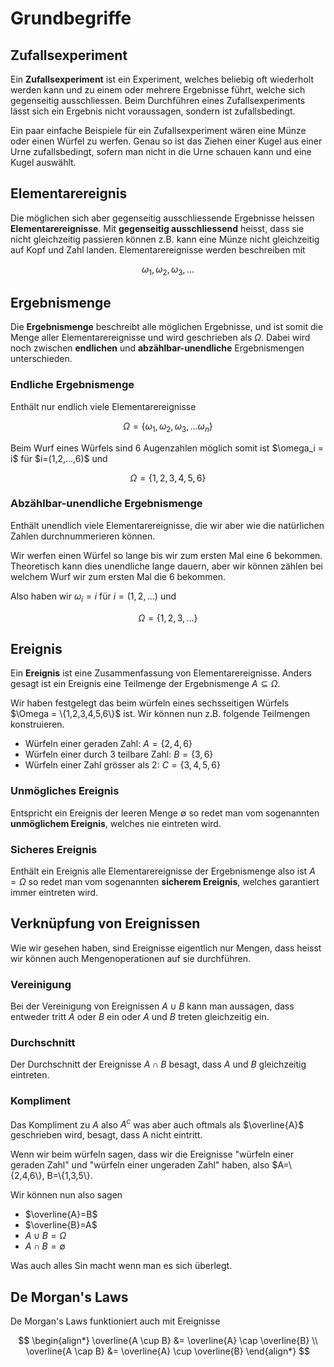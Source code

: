 
# Grundbegriffe

## Zufallsexperiment

Ein **Zufallsexperiment** ist ein Experiment, welches beliebig oft wiederholt werden kann und zu einem oder mehrere
Ergebnisse führt, welche sich gegenseitig ausschliessen. Beim Durchführen eines Zufallsexperiments lässt sich ein Ergebnis
nicht voraussagen, sondern ist zufallsbedingt.

Ein paar einfache Beispiele für ein Zufallsexperiment wären eine Münze oder einen Würfel zu werfen. Genau so ist das
Ziehen einer Kugel aus einer Urne zufallsbedingt, sofern man nicht in die Urne schauen kann und eine Kugel auswählt.

## Elementarereignis

Die möglichen sich aber gegenseitig ausschliessende Ergebnisse heissen **Elementarereignisse**. Mit **gegenseitig
ausschliessend** heisst, dass sie nicht gleichzeitig passieren können z.B. kann eine Münze nicht gleichzeitig auf Kopf
und Zahl landen. Elementarereignisse werden beschreiben mit

$$
\omega_1,\omega_2,\omega_3,...
$$

## Ergebnismenge

Die **Ergebnismenge** beschreibt alle möglichen Ergebnisse, und ist somit die Menge aller Elementarereignisse und wird
geschrieben als $\Omega$. Dabei wird noch zwischen **endlichen** und **abzählbar-unendliche** Ergebnismengen unterschieden.

### Endliche Ergebnismenge

Enthält nur endlich viele Elementarereignisse

$$
\Omega = \{\omega_1,\omega_2,\omega_3,...\omega_n\}
$$

<Callout type="example" title="Beispiel endliche Ergebnismenge">
Beim Wurf eines Würfels sind 6 Augenzahlen möglich somit ist $\omega_i = i$ für $i=(1,2,...,6)$ und

$$
\Omega = \{1,2,3,4,5,6\}
$$
</Callout>

### Abzählbar-unendliche Ergebnismenge

Enthält unendlich viele Elementarereignisse, die wir aber wie die natürlichen Zahlen durchnummerieren können.

<Callout type="example" title="Beispiel abzählbar-unendliche Ergebnismenge">
Wir werfen einen Würfel so lange bis wir zum ersten Mal eine 6 bekommen. Theoretisch kann dies unendliche lange dauern,
aber wir können zählen bei welchem Wurf wir zum ersten Mal die 6 bekommen.

Also haben wir $\omega_i = i$ für $i=(1,2,...)$ und

$$
\Omega = \{1,2,3,...\}
$$
</Callout>

## Ereignis

Ein **Ereignis** ist eine Zusammenfassung von Elementarereignisse. Anders gesagt ist ein Ereignis eine Teilmenge der Ergebnismenge $A \subseteq \Omega$.

<Callout type="example" title="Beispiel Ereignisse beim würfeln">
Wir haben festgelegt das beim würfeln eines sechsseitigen Würfels $\Omega = \{1,2,3,4,5,6\}$ ist. Wir können nun z.B. folgende Teilmengen konstruieren.

- Würfeln einer geraden Zahl: $A=\{2,4,6\}$
- Würfeln einer durch 3 teilbare Zahl: $B=\{3,6\}$
- Würfeln einer Zahl grösser als 2: $C=\{3,4,5,6\}$
</Callout>

### Unmögliches Ereignis

Entspricht ein Ereignis der leeren Menge $\emptyset$ so redet man vom sogenannten **unmöglichem Ereignis**, welches nie eintreten wird.

### Sicheres Ereignis

Enthält ein Ereignis alle Elementarereignisse der Ergebnismenge also ist $A=\Omega$ so redet man vom sogenannten **sicherem Ereignis**,
welches garantiert immer eintreten wird.

## Verknüpfung von Ereignissen

Wie wir gesehen haben, sind Ereignisse eigentlich nur Mengen, dass heisst wir können auch Mengenoperationen auf sie durchführen.

### Vereinigung

Bei der Vereinigung von Ereignissen $A \cup B$ kann man aussagen, dass entweder tritt $A$ oder $B$ ein oder $A$ und $B$ treten gleichzeitig ein.

### Durchschnitt

Der Durchschnitt der Ereignisse $A \cap B$ besagt, dass $A$ und $B$ gleichzeitig eintreten.

### Kompliment

Das Kompliment zu $A$ also $A^c$ was aber auch oftmals als $\overline{A}$ geschrieben wird, besagt, dass A nicht eintritt.

<Callout type="example" title="Beispiel verknüpfung von Ereignissen beim würfeln">
Wenn wir beim würfeln sagen, dass wir die Ereignisse "würfeln einer geraden Zahl" und "würfeln einer ungeraden Zahl" haben,
also $A=\{2,4,6\}, B=\{1,3,5\}.

Wir können nun also sagen

- $\overline{A}=B$
- $\overline{B}=A$
- $A \cup B = \Omega$
- $A \cap B = \emptyset$

Was auch alles Sin macht wenn man es sich überlegt.
</Callout>

## De Morgan's Laws

De Morgan's Laws funktioniert auch mit Ereignisse

$$
\begin{align*}
    \overline{A \cup B} &= \overline{A} \cap \overline{B} \\
    \overline{A \cap B} &= \overline{A} \cup \overline{B}
\end{align*}
$$
